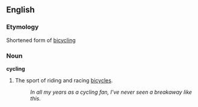 ==English==

===Etymology===
Shortened form of [[bicycling]]

===Noun===
'''cycling'''

# The sport of riding and racing [[bicycle]]s.
#: ''In all my years as a cycling fan, I've never seen a breakaway like this.''